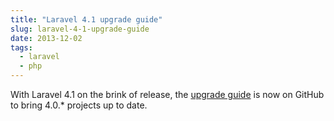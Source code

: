 ```yaml
---
title: "Laravel 4.1 upgrade guide"
slug: laravel-4-1-upgrade-guide
date: 2013-12-02
tags:
  - laravel
  - php
---
```


With Laravel 4.1 on the brink of release, the [upgrade guide](https://github.com/laravel/laravel/blob/develop/upgrade.md) is now on GitHub to bring 4.0.\* projects up to date.
